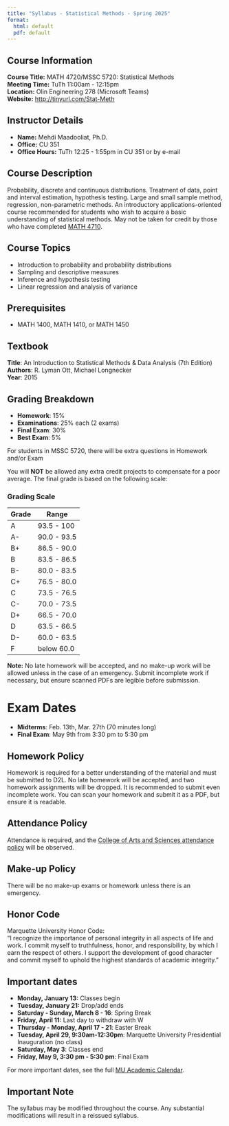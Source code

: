 ```yaml
---
title: "Syllabus - Statistical Methods - Spring 2025"
format: 
  html: default
  pdf: default
---
```


## Course Information

**Course Title:** MATH 4720/MSSC 5720: Statistical Methods\
**Meeting Time:** TuTh 11:00am - 12:15pm\
**Location:** Olin Engineering 278 (Microsoft Teams)\
**Website:** <http://tinyurl.com/Stat-Meth>

## Instructor Details

-   **Name:** Mehdi Maadooliat, Ph.D.
-   **Office:** CU 351
-   **Office Hours:** TuTh 12:25 - 1:55pm in CU 351 or by e-mail

## Course Description

Probability, discrete and continuous distributions. Treatment of data, point and interval estimation, hypothesis testing. Large and small sample method, regression, non-parametric methods. An introductory applications-oriented course recommended for students who wish to acquire a basic understanding of statistical methods. May not be taken for credit by those who have completed [MATH 4710](https://bulletin.marquette.edu/search/?P=MATH%204710).

## Course Topics

-   Introduction to probability and probability distributions
-   Sampling and descriptive measures
-   Inference and hypothesis testing
-   Linear regression and analysis of variance

## Prerequisites

-   MATH 1400, MATH 1410, or MATH 1450

## Textbook

**Title**: An Introduction to Statistical Methods & Data Analysis (7th Edition)\
**Authors**: R. Lyman Ott, Michael Longnecker\
**Year**: 2015

## Grading Breakdown

-   **Homework**: 15%
-   **Examinations**: 25% each (2 exams)
-   **Final Exam**: 30%
-   **Best Exam**: 5%

For students in MSSC 5720, there will be extra questions in Homework and/or Exam

You will **NOT** be allowed any extra credit projects to compensate for a poor average. The final grade is based on the following scale:

### Grading Scale

| Grade | Range       |
|-------|-------------|
| A     | 93.5 - 100  |
| A-    | 90.0 - 93.5 |
| B+    | 86.5 - 90.0 |
| B     | 83.5 - 86.5 |
| B-    | 80.0 - 83.5 |
| C+    | 76.5 - 80.0 |
| C     | 73.5 - 76.5 |
| C-    | 70.0 - 73.5 |
| D+    | 66.5 - 70.0 |
| D     | 63.5 - 66.5 |
| D-    | 60.0 - 63.5 |
| F     | below 60.0  |

**Note:** No late homework will be accepted, and no make-up work will be allowed unless in the case of an emergency. Submit incomplete work if necessary, but ensure scanned PDFs are legible before submission.

# Exam Dates

-   **Midterms**: Feb. 13th, Mar. 27th (70 minutes long)
-   **Final Exam**: May 9th from 3:30 pm to 5:30 pm

## Homework Policy

Homework is required for a better understanding of the material and must be submitted to D2L. No late homework will be accepted, and two homework assignments will be dropped. It is recommended to submit even incomplete work. You can scan your homework and submit it as a PDF, but ensure it is readable.

## Attendance Policy

Attendance is required, and the [College of Arts and Sciences attendance policy](https://bulletin.marquette.edu/policies/attendance/undergraduate/) will be observed.

## Make-up Policy

There will be no make-up exams or homework unless there is an emergency.

## Honor Code

Marquette University Honor Code:\
"I recognize the importance of personal integrity in all aspects of life and work. I commit myself to truthfulness, honor, and responsibility, by which I earn the respect of others. I support the development of good character and commit myself to uphold the highest standards of academic integrity."

## Important dates

-   **Monday, January 13:** Classes begin
-   **Tuesday, January 21:** Drop/add ends
-   **Saturday - Sunday, March 8 - 16**: Spring Break
-   **Friday, April 11:** Last day to withdraw with W
-   **Thursday - Monday, April 17 - 21**: Easter Break
-   **Tuesday, April 29, 9:30am-12:30pm**: Marquette University Presidential Inauguration (no class)
-   **Saturday, May 3**: Classes end
-   **Friday, May 9, 3:30 pm - 5:30 pm**: Final Exam

For more important dates, see the full [MU Academic Calendar](https://www.marquette.edu/central/registrar/2025-spring-academic-calendar.php).

## Important Note

The syllabus may be modified throughout the course. Any substantial modifications will result in a reissued syllabus.
